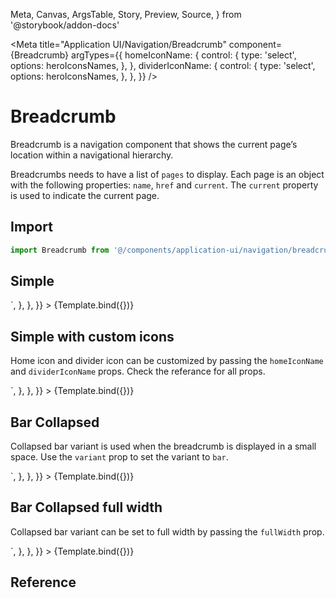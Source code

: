   Meta,
  Canvas,
  ArgsTable,
  Story,
  Preview,
  Source,
} from '@storybook/addon-docs'

<Meta
  title="Application UI/Navigation/Breadcrumb"
  component={Breadcrumb}
  argTypes={{
    homeIconName: {
      control: {
        type: 'select',
        options: heroIconsNames,
      },
    },
    dividerIconName: {
      control: {
        type: 'select',
        options: heroIconsNames,
      },
    },
  }}
/>


# Breadcrumb

Breadcrumb is a navigation component that shows the current page’s location within a navigational hierarchy.

Breadcrumbs needs to have a list of `pages` to display. Each page is an object with the following properties: `name`, `href` and `current`. The `current` property is used to indicate the current page.

## Import

```js
import Breadcrumb from '@/components/application-ui/navigation/breadcrumb'
```

## Simple

<Canvas>
  <Story
    name="Simple"
    args={{
      pages: [
        { name: 'Projects', href: '#', current: false },
        { name: 'Project Nero', href: '#', current: false },
        { name: 'Settings', href: '#', current: true },
      ],
    }}
    parameters={{
      docs: {
        source: {
          code: `<Breadcrumb
  pages={[
    { name: 'Projects', href: '#', current: false },
    { name: 'Project Nero', href: '#', current: false },
    { name: 'Settings', href: '#', current: true },
  ]}
/>`,
        },
      },
    }}
  >
    {Template.bind({})}
  </Story>
</Canvas>

## Simple with custom icons

Home icon and divider icon can be customized by passing the `homeIconName` and `dividerIconName` props. Check the referance for all props.

<Canvas>
  <Story
    name="Simple with custom icons"
    args={{
      homeIconName: 'home-modern',
      dividerIconName: 'plus-small',
      pages: [
        { name: 'Projects', href: '#', current: false },
        { name: 'Project Nero', href: '#', current: false },
        { name: 'Settings', href: '#', current: true },
      ],
    }}
    parameters={{
      docs: {
        source: {
          code: `<Breadcrumb
  homeIconName="home-modern"
  dividerIconName="plus-small"
  pages={[
    { name: 'Projects', href: '#', current: false },
    { name: 'Project Nero', href: '#', current: false },
    { name: 'Settings', href: '#', current: true },
  ]}
/>`,
        },
      },
    }}
  >
    {Template.bind({})}
  </Story>
</Canvas>

## Bar Collapsed

Collapsed bar variant is used when the breadcrumb is displayed in a small space. Use the `variant` prop to set the variant to `bar`.

<Canvas>
  <Story
    name="Bar Collapsed"
    args={{
      variant: 'bar',
      pages: [
        { name: 'Projects', href: '#', current: false },
        { name: 'Project Nero', href: '#', current: false },
        { name: 'Settings', href: '#', current: true },
      ],
    }}
    parameters={{
      docs: {
        source: {
          code: `<Breadcrumb
  variant="bar"
  pages={[
    { name: 'Projects', href: '#', current: false },
    { name: 'Project Nero', href: '#', current: false },
    { name: 'Settings', href: '#', current: true },
  ]}
/>`,
        },
      },
    }}
  >
    {Template.bind({})}
  </Story>
</Canvas>

## Bar Collapsed full width

Collapsed bar variant can be set to full width by passing the `fullWidth` prop.

<Canvas>
  <Story
    name="Bar Collapsed full width"
    args={{
      variant: 'bar',
      fullWidth: true,
      pages: [
        { name: 'Projects', href: '#', current: false },
        { name: 'Project Nero', href: '#', current: false },
        { name: 'Settings', href: '#', current: true },
      ],
    }}
    parameters={{
      docs: {
        source: {
          code: `<Breadcrumb
  variant="bar"
  fullWidth
  pages={[
    { name: 'Projects', href: '#', current: false },
    { name: 'Project Nero', href: '#', current: false },
    { name: 'Settings', href: '#', current: true },
  ]}
/>`,
        },
      },
    }}
  >
    {Template.bind({})}
  </Story>
</Canvas>

## Reference

<ArgsTable of={Breadcrumb} />
